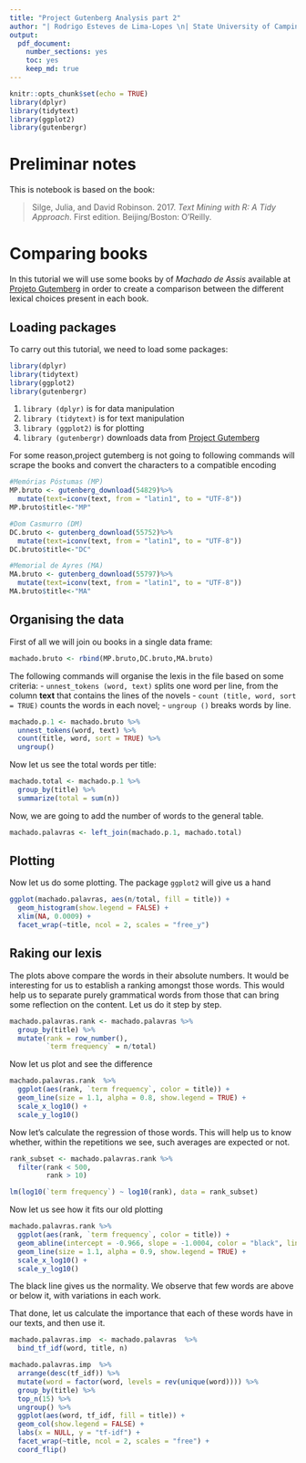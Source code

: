 ```yaml
---
title: "Project Gutenberg Analysis part 2"
author: "| Rodrigo Esteves de Lima-Lopes \n| State University of Campinas \n| rll307@unicamp.br\n"
output: 
  pdf_document:
    number_sections: yes
    toc: yes
    keep_md: true
---
```


```r
knitr::opts_chunk$set(echo = TRUE)
library(dplyr)
library(tidytext)
library(ggplot2)
library(gutenbergr)
```

# Preliminar notes

This is notebook is based on the book:

> Silge, Julia, and David Robinson. 2017. *Text Mining with R: A Tidy Approach*. First edition. Beijing/Boston: O’Reilly.

# Comparing books
In this tutorial we will use some books by of *Machado de Assis* available at [Projeto Gutemberg](https://www.gutenberg.org/) in order to create a comparison between the different lexical choices present in each book.

## Loading packages
To carry out this tutorial, we need to load some packages:

```r
library(dplyr)
library(tidytext)
library(ggplot2)
library(gutenbergr)
```

1. `library (dplyr)` is for data manipulation
1. `library (tidytext)`  is for text manipulation
1. `library (ggplot2)` is for plotting 
1. `library (gutenbergr)` downloads data from [Project Gutemberg](https://www.gutenberg.org/)

For some reason,project gutemberg is not going to following commands will scrape the books and convert the characters to a compatible encoding

```r
#Memórias Póstumas (MP)
MP.bruto <- gutenberg_download(54829)%>%
  mutate(text=iconv(text, from = "latin1", to = "UTF-8"))
MP.bruto$title<-"MP"

#Dom Casmurro (DM)
DC.bruto <- gutenberg_download(55752)%>%
  mutate(text=iconv(text, from = "latin1", to = "UTF-8"))
DC.bruto$title<-"DC"

#Memorial de Ayres (MA)
MA.bruto <- gutenberg_download(55797)%>%
  mutate(text=iconv(text, from = "latin1", to = "UTF-8"))
MA.bruto$title<-"MA"
```

## Organising the data

First of all we will join ou books in a single data frame:

```r
machado.bruto <- rbind(MP.bruto,DC.bruto,MA.bruto)
```

The following commands will organise the lexis in the file based on some criteria:
-  `unnest_tokens (word, text)`  splits one word per line, from the column **text** that contains the lines of the novels
- `count (title, word, sort = TRUE)` counts the words in each novel;
- `ungroup ()` breaks  words by line. 

```r
machado.p.1 <- machado.bruto %>%
  unnest_tokens(word, text) %>%
  count(title, word, sort = TRUE) %>%
  ungroup()
```

Now let us see the total words per title:

```r
machado.total <- machado.p.1 %>%
  group_by(title) %>%
  summarize(total = sum(n))
```

Now, we are going to add the number of words to the general table.

```r
machado.palavras <- left_join(machado.p.1, machado.total)
```

## Plotting

Now let us do some plotting. The package `ggplot2` will give us a hand

```r
ggplot(machado.palavras, aes(n/total, fill = title)) +
  geom_histogram(show.legend = FALSE) +
  xlim(NA, 0.0009) +
  facet_wrap(~title, ncol = 2, scales = "free_y")
```

## Raking our lexis

The plots above compare the words in their absolute numbers. It would be interesting for us to establish a ranking amongst those words. This would help us to separate purely grammatical words from those that can bring some reflection on the content. Let us do it step by step. 

```r
machado.palavras.rank <- machado.palavras %>%
  group_by(title) %>%
  mutate(rank = row_number(),
         `term frequency` = n/total)
```

Now let us plot and see the difference

```r
machado.palavras.rank  %>%
  ggplot(aes(rank, `term frequency`, color = title)) +
  geom_line(size = 1.1, alpha = 0.8, show.legend = TRUE) +
  scale_x_log10() +
  scale_y_log10()
```

Now let's calculate the regression of those words. This will help us to know whether, within the repetitions we see, such averages are expected or not.

```r
rank_subset <- machado.palavras.rank %>%
  filter(rank < 500,
         rank > 10)

lm(log10(`term frequency`) ~ log10(rank), data = rank_subset)
```

Now let us see how it fits our old plotting

```r
machado.palavras.rank %>%
  ggplot(aes(rank, `term frequency`, color = title)) +
  geom_abline(intercept = -0.966, slope = -1.0004, color = "black", linetype = 1) +
  geom_line(size = 1.1, alpha = 0.9, show.legend = TRUE) +
  scale_x_log10() +
  scale_y_log10()
```


The black line gives us the normality. We observe that few words are above or below it, with variations in each work.

That done, let us calculate the importance that each of these words have in our texts, and then use it.

```r
machado.palavras.imp  <- machado.palavras  %>%
  bind_tf_idf(word, title, n)
```

```r
machado.palavras.imp  %>%
  arrange(desc(tf_idf)) %>%
  mutate(word = factor(word, levels = rev(unique(word)))) %>%
  group_by(title) %>%
  top_n(15) %>%
  ungroup() %>%
  ggplot(aes(word, tf_idf, fill = title)) +
  geom_col(show.legend = FALSE) +
  labs(x = NULL, y = "tf-idf") +
  facet_wrap(~title, ncol = 2, scales = "free") +
  coord_flip()
```

























































































